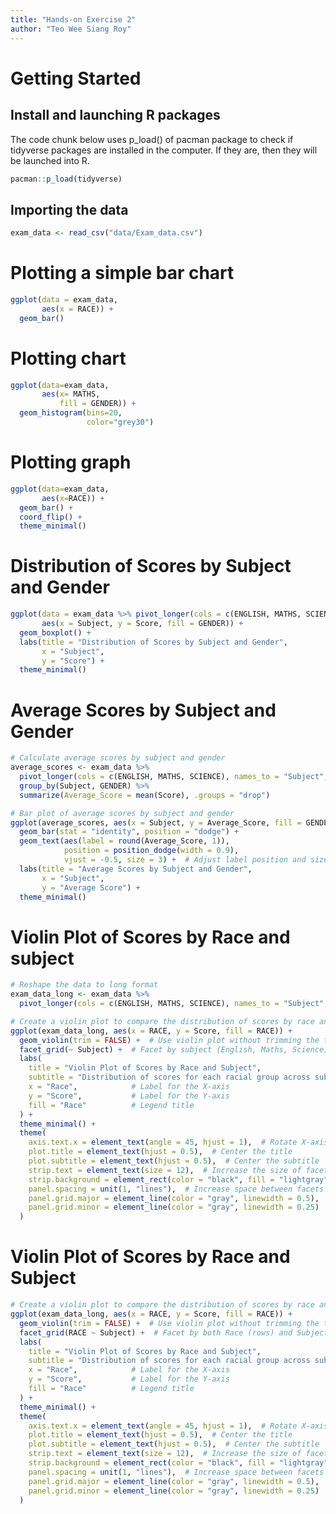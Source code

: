 ```yaml
---
title: "Hands-on Exercise 2"
author: "Teo Wee Siang Roy"
---
```


# Getting Started

## Install and launching R packages

The code chunk below uses p_load() of pacman package to check if tidyverse packages are installed in the computer. If they are, then they will be launched into R.

```r
pacman::p_load(tidyverse)
```

## Importing the data

```r
exam_data <- read_csv("data/Exam_data.csv")
```

# Plotting a simple bar chart

```r
ggplot(data = exam_data,
       aes(x = RACE)) + 
  geom_bar()
```

# Plotting chart

```r
ggplot(data=exam_data, 
       aes(x= MATHS, 
           fill = GENDER)) +
  geom_histogram(bins=20, 
                 color="grey30")
```

# Plotting graph

```r
ggplot(data=exam_data, 
       aes(x=RACE)) +
  geom_bar() +
  coord_flip() +
  theme_minimal()        
```

# Distribution of Scores by Subject and Gender

```r
ggplot(data = exam_data %>% pivot_longer(cols = c(ENGLISH, MATHS, SCIENCE), names_to = "Subject", values_to = "Score"), 
       aes(x = Subject, y = Score, fill = GENDER)) +
  geom_boxplot() +
  labs(title = "Distribution of Scores by Subject and Gender",
       x = "Subject",
       y = "Score") +
  theme_minimal()
```

# Average Scores by Subject and Gender

```r
# Calculate average scores by subject and gender
average_scores <- exam_data %>%
  pivot_longer(cols = c(ENGLISH, MATHS, SCIENCE), names_to = "Subject", values_to = "Score") %>%
  group_by(Subject, GENDER) %>%
  summarize(Average_Score = mean(Score), .groups = "drop")

# Bar plot of average scores by subject and gender
ggplot(average_scores, aes(x = Subject, y = Average_Score, fill = GENDER)) +
  geom_bar(stat = "identity", position = "dodge") +  
  geom_text(aes(label = round(Average_Score, 1)), 
            position = position_dodge(width = 0.9), 
            vjust = -0.5, size = 3) +  # Adjust label position and size
  labs(title = "Average Scores by Subject and Gender",
       x = "Subject",
       y = "Average Score") +
  theme_minimal()
```

# Violin Plot of Scores by Race and subject

```r
# Reshape the data to long format
exam_data_long <- exam_data %>%
  pivot_longer(cols = c(ENGLISH, MATHS, SCIENCE), names_to = "Subject", values_to = "Score")

# Create a violin plot to compare the distribution of scores by race and subject, faceted by subject
ggplot(exam_data_long, aes(x = RACE, y = Score, fill = RACE)) +
  geom_violin(trim = FALSE) +  # Use violin plot without trimming the tails
  facet_grid(~ Subject) +  # Facet by subject (English, Maths, Science)
  labs(
    title = "Violin Plot of Scores by Race and Subject",
    subtitle = "Distribution of scores for each racial group across subjects",
    x = "Race",            # Label for the X-axis
    y = "Score",           # Label for the Y-axis
    fill = "Race"          # Legend title
  ) +
  theme_minimal() +
  theme(
    axis.text.x = element_text(angle = 45, hjust = 1),  # Rotate X-axis labels for readability
    plot.title = element_text(hjust = 0.5),  # Center the title
    plot.subtitle = element_text(hjust = 0.5),  # Center the subtitle
    strip.text = element_text(size = 12),  # Increase the size of facet labels
    strip.background = element_rect(color = "black", fill = "lightgray", linewidth = 1),  # Replace size with linewidth
    panel.spacing = unit(1, "lines"),  # Increase space between facets
    panel.grid.major = element_line(color = "gray", linewidth = 0.5),  # Replace size with linewidth
    panel.grid.minor = element_line(color = "gray", linewidth = 0.25)  # Replace size with linewidth
  )


```

# Violin Plot of Scores by Race and Subject

```r
# Create a violin plot to compare the distribution of scores by race and subject, faceted by both subject and race
ggplot(exam_data_long, aes(x = RACE, y = Score, fill = RACE)) +
  geom_violin(trim = FALSE) +  # Use violin plot without trimming the tails
  facet_grid(RACE ~ Subject) +  # Facet by both Race (rows) and Subject (columns)
  labs(
    title = "Violin Plot of Scores by Race and Subject",
    subtitle = "Distribution of scores for each racial group across subjects",
    x = "Race",            # Label for the X-axis
    y = "Score",           # Label for the Y-axis
    fill = "Race"          # Legend title
  ) +
  theme_minimal() +
  theme(
    axis.text.x = element_text(angle = 45, hjust = 1),  # Rotate X-axis labels for readability
    plot.title = element_text(hjust = 0.5),  # Center the title
    plot.subtitle = element_text(hjust = 0.5),  # Center the subtitle
    strip.text = element_text(size = 12),  # Increase the size of facet labels
    strip.background = element_rect(color = "black", fill = "lightgray", linewidth = 1),  # Add box around facets
    panel.spacing = unit(1, "lines"),  # Increase space between facets
    panel.grid.major = element_line(color = "gray", linewidth = 0.5),  # Add gridlines
    panel.grid.minor = element_line(color = "gray", linewidth = 0.25)  # Add minor gridlines
  )



```

